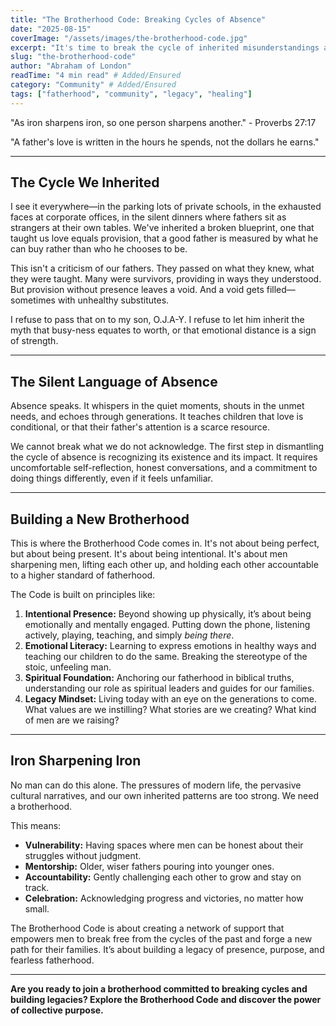 ```yaml
---
title: "The Brotherhood Code: Breaking Cycles of Absence"
date: "2025-08-15"
coverImage: "/assets/images/the-brotherhood-code.jpg"
excerpt: "It's time to break the cycle of inherited misunderstandings about fatherhood."
slug: "the-brotherhood-code"
author: "Abraham of London"
readTime: "4 min read" # Added/Ensured
category: "Community" # Added/Ensured
tags: ["fatherhood", "community", "legacy", "healing"]
---
```


"As iron sharpens iron, so one person sharpens another." - Proverbs 27:17

"A father's love is written in the hours he spends, not the dollars he earns."

---

## The Cycle We Inherited

I see it everywhere—in the parking lots of private schools, in the exhausted faces at corporate offices, in the silent dinners where fathers sit as strangers at their own tables. We've inherited a broken blueprint, one that taught us love equals provision, that a good father is measured by what he can buy rather than who he chooses to be.

This isn't a criticism of our fathers. They passed on what they knew, what they were taught. Many were survivors, providing in ways they understood. But provision without presence leaves a void. And a void gets filled—sometimes with unhealthy substitutes.

I refuse to pass that on to my son, O.J.A-Y. I refuse to let him inherit the myth that busy-ness equates to worth, or that emotional distance is a sign of strength.

---

## The Silent Language of Absence

Absence speaks. It whispers in the quiet moments, shouts in the unmet needs, and echoes through generations. It teaches children that love is conditional, or that their father's attention is a scarce resource.

We cannot break what we do not acknowledge. The first step in dismantling the cycle of absence is recognizing its existence and its impact. It requires uncomfortable self-reflection, honest conversations, and a commitment to doing things differently, even if it feels unfamiliar.

---

## Building a New Brotherhood

This is where the Brotherhood Code comes in. It's not about being perfect, but about being present. It's about being intentional. It's about men sharpening men, lifting each other up, and holding each other accountable to a higher standard of fatherhood.

The Code is built on principles like:

1.  **Intentional Presence:** Beyond showing up physically, it’s about being emotionally and mentally engaged. Putting down the phone, listening actively, playing, teaching, and simply *being there*.
2.  **Emotional Literacy:** Learning to express emotions in healthy ways and teaching our children to do the same. Breaking the stereotype of the stoic, unfeeling man.
3.  **Spiritual Foundation:** Anchoring our fatherhood in biblical truths, understanding our role as spiritual leaders and guides for our families.
4.  **Legacy Mindset:** Living today with an eye on the generations to come. What values are we instilling? What stories are we creating? What kind of men are we raising?

---

## Iron Sharpening Iron

No man can do this alone. The pressures of modern life, the pervasive cultural narratives, and our own inherited patterns are too strong. We need a brotherhood.

This means:

* **Vulnerability:** Having spaces where men can be honest about their struggles without judgment.
* **Mentorship:** Older, wiser fathers pouring into younger ones.
* **Accountability:** Gently challenging each other to grow and stay on track.
* **Celebration:** Acknowledging progress and victories, no matter how small.

The Brotherhood Code is about creating a network of support that empowers men to break free from the cycles of the past and forge a new path for their families. It’s about building a legacy of presence, purpose, and fearless fatherhood.

---

**Are you ready to join a brotherhood committed to breaking cycles and building legacies? Explore the Brotherhood Code and discover the power of collective purpose.**